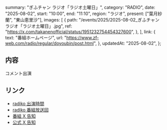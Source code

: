   summary: "ぎふチャン ラジオ「ラジオ土曜日」",
  category: "RADIO",
  date: "2025-08-02",
  start: "10:00",
  end: "11:10",
  region: "ラジオ",
  present: ["葉月紗蘭", "東山恵里沙"],
  images: [
    {
      path: "/events/2025/2025-08-02_ぎふチャン ラジオ「ラジオ土曜日」.jpg",
      ref: "https://x.com/takanenofficial/status/1951232754454327600",
    },
  ],
  link: {
    text: "番組ホームページ",
    url: "https://www.zf-web.com/radio/regular/doyoubin/post.html",
  },
  updatedAt: "2025-08-02",
};

## 内容

コメント出演

## リンク

- [radiko 出演時間](https://radiko.jp/share/?sid=GBS&t=20250802110000)
- [radiko 番組放送回](https://radiko.jp/share/?sid=GBS&t=20250802100000)
- [番組 X 告知](https://x.com/doyoubin_gifu/status/1951240736965534026)
- [公式 X 告知](https://x.com/takanenofficial/status/1951232754454327600)
